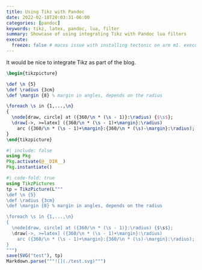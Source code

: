 ```yaml
---
title: Using Tikz with Pandoc
date: 2022-02-18T20:03:31-06:00
categories: [pandoc]
keywords: tikz, latex, pandoc, lua, filter
summary: Showcase of using integrating Tikz with Pandoc lua filters
execute:
  freeze: false # macos issue with installing tectonic on arm m1. execute freeze false renders on github
---
```


It would be nice to integrate Tikz as part of the blog.

```tikz
\begin{tikzpicture}

\def \n {5}
\def \radius {3cm}
\def \margin {8} % margin in angles, depends on the radius

\foreach \s in {1,...,\n}
{
  \node[draw, circle] at ({360/\n * (\s - 1)}:\radius) {$\s$};
  \draw[->, >=latex] ({360/\n * (\s - 1)+\margin}:\radius)
    arc ({360/\n * (\s - 1)+\margin}:{360/\n * (\s)-\margin}:\radius);
}
\end{tikzpicture}
```

```julia
#| include: false
using Pkg
Pkg.activate(@__DIR__)
Pkg.instantiate()
```


```julia
#| code-fold: true
using TikzPictures
tp = TikzPicture(L"""
\def \n {5}
\def \radius {3cm}
\def \margin {8} % margin in angles, depends on the radius

\foreach \s in {1,...,\n}
{
  \node[draw, circle] at ({360/\n * (\s - 1)}:\radius) {$\s$};
  \draw[->, >=latex] ({360/\n * (\s - 1)+\margin}:\radius)
    arc ({360/\n * (\s - 1)+\margin}:{360/\n * (\s)-\margin}:\radius);
}
""")
save(SVG("test"), tp)
Markdown.parse("""![](./test.svg)""")
```
